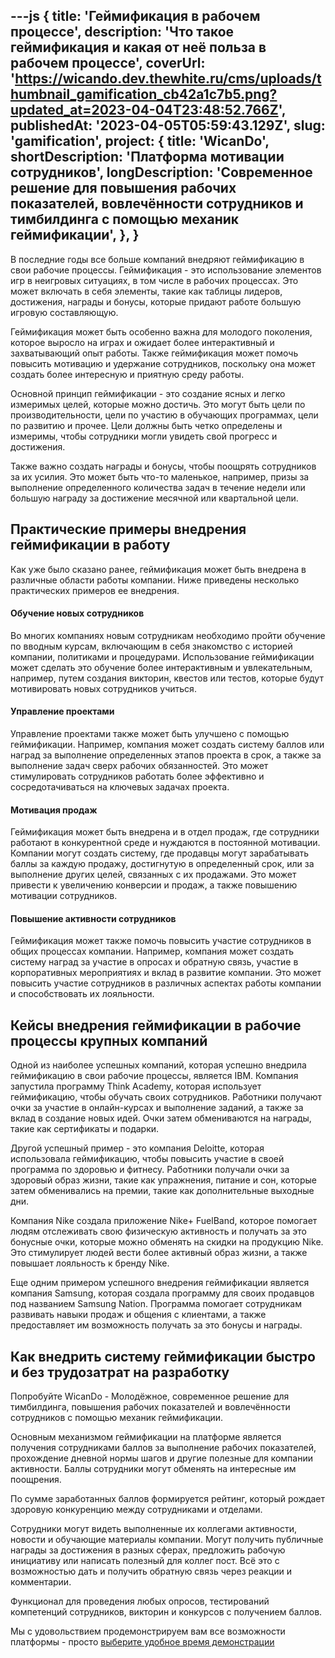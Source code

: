 ---js
{
    title: 'Геймификация в рабочем процессе',
    description: 'Что такое геймификация и какая от неё польза в рабочем процессе',
    coverUrl: 'https://wicando.dev.thewhite.ru/cms/uploads/thumbnail_gamification_cb42a1c7b5.png?updated_at=2023-04-04T23:48:52.766Z',
    publishedAt: '2023-04-05T05:59:43.129Z',
    slug: 'gamification',
    project: {
            title: 'WicanDo',
            shortDescription: 'Платформа мотивации сотрудников',
            longDescription: 'Современное решение для повышения рабочих показателей, вовлечённости сотрудников и тимбилдинга с помощью механик геймификации',
        },
}
---
В последние годы все больше компаний внедряют геймификацию в свои рабочие процессы. Геймификация - это использование элементов игр в неигровых ситуациях, в том числе в рабочих процессах. Это может включать в себя элементы, такие как таблицы лидеров, достижения, награды и бонусы, которые придают работе большую игровую составляющую.

Геймификация может быть особенно важна для молодого поколения, которое выросло на играх и ожидает более интерактивный и захватывающий опыт работы. Также геймификация может помочь повысить мотивацию и удержание сотрудников, поскольку она может создать более интересную и приятную среду работы.

Основной принцип геймификации - это создание ясных и легко измеримых целей, которые можно достичь. Это могут быть цели по производительности, цели по участию в обучающих программах, цели по развитию и прочее. Цели должны быть четко определены и измеримы, чтобы сотрудники могли увидеть свой прогресс и достижения.

Также важно создать награды и бонусы, чтобы поощрять сотрудников за их усилия. Это может быть что-то маленькое, например, призы за выполнение определенного количества задач в течение недели или большую награду за достижение месячной или квартальной цели.

## Практические примеры внедрения геймификации в работу

Как уже было сказано ранее, геймификация может быть внедрена в различные области работы компании. Ниже приведены несколько практических примеров ее внедрения.

#### Обучение новых сотрудников
Во многих компаниях новым сотрудникам необходимо пройти обучение по вводным курсам, включающим в себя знакомство с историей компании, политиками и процедурами. Использование геймификации может сделать это обучение более интерактивным и увлекательным, например, путем создания викторин, квестов или тестов, которые будут мотивировать новых сотрудников учиться.

#### Управление проектами
Управление проектами также может быть улучшено с помощью геймификации. Например, компания может создать систему баллов или наград за выполнение определенных этапов проекта в срок, а также за выполнение задач сверх рабочих обязанностей. Это может стимулировать сотрудников работать более эффективно и сосредотачиваться на ключевых задачах проекта.

#### Мотивация продаж
Геймификация может быть внедрена и в отдел продаж, где сотрудники работают в конкурентной среде и нуждаются в постоянной мотивации. Компании могут создать систему, где продавцы могут зарабатывать баллы за каждую продажу, достигнутую в определенный срок, или за выполнение других целей, связанных с их продажами. Это может привести к увеличению конверсии и продаж, а также повышению мотивации сотрудников.

#### Повышение активности сотрудников
Геймификация может также помочь повысить участие сотрудников в общих процессах компании. Например, компания может создать систему наград за участие в опросах и обратную связь, участие в корпоративных мероприятиях и вклад в развитие компании. Это может повысить участие сотрудников в различных аспектах работы компании и способствовать их лояльности.

## Кейсы внедрения геймификации в рабочие процессы крупных компаний

Одной из наиболее успешных компаний, которая успешно внедрила геймификацию в свои рабочие процессы, является IBM. Компания запустила программу Think Academy, которая использует геймификацию, чтобы обучать своих сотрудников. Работники получают очки за участие в онлайн-курсах и выполнение заданий, а также за вклад в создание новых идей. Очки затем обмениваются на награды, такие как сертификаты и подарки.

Другой успешный пример - это компания Deloitte, которая использовала геймификацию, чтобы повысить участие в своей программа по здоровью и фитнесу. Работники получали очки за здоровый образ жизни, такие как упражнения, питание и сон, которые затем обменивались на премии, такие как дополнительные выходные дни.

Компания Nike создала приложение Nike+ FuelBand, которое помогает людям отслеживать свою физическую активность и получать за это бонусные очки, которые можно обменять на скидки на продукцию Nike. Это стимулирует людей вести более активный образ жизни, а также повышает лояльность к бренду Nike.

Еще одним примером успешного внедрения геймификации является компания Samsung, которая создала программу для своих продавцов под названием Samsung Nation. Программа помогает сотрудникам развивать навыки продаж и общения с клиентами, а также предоставляет им возможность получать за это бонусы и награды.

## Как внедрить систему геймификации быстро и без трудозатрат на разработку

Попробуйте WicanDo - Молодёжное, современное решение для тимбилдинга, повышения рабочих показателей и вовлечённости сотрудников с помощью механик геймификации.

Основным механизмом геймификации на платформе является получения сотрудниками баллов за выполнение рабочих показателей, прохождение дневной нормы шагов и другие полезные для компании активности. Баллы сотрудники могут обменять на интересные им поощрения.

По сумме заработанных баллов формируется рейтинг, который рождает здоровую конкуренцию между сотрудниками и отделами.

Сотрудники могут видеть выполненные их коллегами активности, новости и обучающие материалы компании. Могут получить публичные награды за достижения в разных сферах, предложить рабочую инициативу или написать полезный для коллег пост. Всё это с возможностью дать и получить обратную связь через реакции и комментарии.

Функционал для проведения любых опросов, тестирований компетенций сотрудников, викторин и конкурсов с получением баллов.

Мы с удовольствием продемонстрируем вам все возможности платформы - просто [выберите удобное время демонстрации](https://calendly.com/antkorwin/ws-promo)